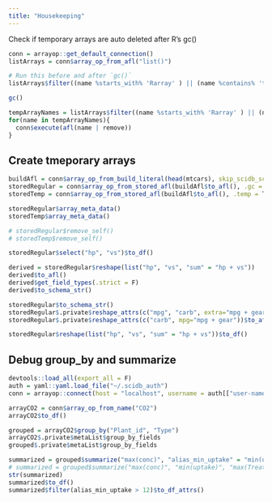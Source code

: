 ```yaml
---
title: "Housekeeping"
---
```


Check if temporary arrays are auto deleted after R's gc()

```r
conn = arrayop::get_default_connection()
listArrays = conn$array_op_from_afl("list()")
```

```r
# Run this before and after `gc()` 
listArrays$filter((name %starts_with% 'Rarray' ) || (name %contains% 'test|R_array'))$to_df()
```
```r
gc()
```
```r
tempArrayNames = listArrays$filter((name %starts_with% 'Rarray' ) || (name %contains% 'test|R_array'))$to_df()$name
for(name in tempArrayNames){
  conn$execute(afl(name | remove))
}
```

## Create tmeporary arrays

```r
buildAfl = conn$array_op_from_build_literal(head(mtcars), skip_scidb_schema_check = T)
storedRegular = conn$array_op_from_stored_afl(buildAfl$to_afl(), .gc = F)
storedTemp = conn$array_op_from_stored_afl(buildAfl$to_afl(), .temp = T, .gc = F)

storedRegular$array_meta_data()
storedTemp$array_meta_data()

# storedRegular$remove_self()
# storedTemp$remove_self()
```

```r
storedRegular$select("hp", "vs")$to_df()

derived = storedRegular$reshape(list("hp", "vs", "sum" = "hp + vs"))
derived$to_afl()
derived$get_field_types(.strict = F)
derived$to_schema_str()

storedRegular$to_schema_str()
storedRegular$.private$reshape_attrs(c("mpg", "carb", extra="mpg + gear"))$to_afl()
storedRegular$.private$reshape_attrs(c("carb", mpg="mpg + gear"))$to_afl()

storedRegular$reshape(list("hp", "vs", "sum" = "hp + vs"))$to_df()
```

## Debug group_by and summarize

```r
devtools::load_all(export_all = F)
auth = yaml::yaml.load_file("~/.scidb_auth")
conn = arrayop::connect(host = "localhost", username = auth[["user-name"]], token = auth[["user-password"]])

arrayCO2 = conn$array_op_from_name("CO2")
arrayCO2$to_df()
```

```r
grouped = arrayCO2$group_by("Plant_id", "Type")
arrayCO2$.private$metaList$group_by_fields
grouped$.private$metaList$group_by_fields

summarized = grouped$summarize("max(conc)", "alias_min_uptake" = "min(uptake)", "max(Treatment)")
# summarized = grouped$summarize("max(conc)", "min(uptake)", "max(Treatment)")
str(summarized)
summarized$to_df()
summarized$filter(alias_min_uptake > 12)$to_df_attrs()
```

